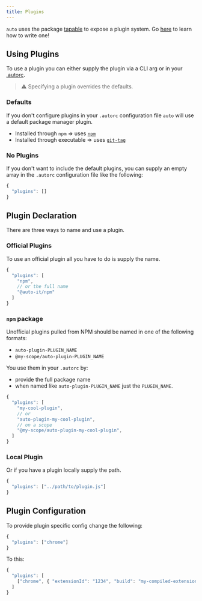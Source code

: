 ```yaml
---
title: Plugins
---
```


`auto` uses the package [tapable](https://github.com/webpack/tapable) to expose a plugin system. Go [here](./writing-plugins.md) to learn how to write one!

## Using Plugins

To use a plugin you can either supply the plugin via a CLI arg or in your [.autorc](./autorc.md#plugins).

> :warning: Specifying a plugin overrides the defaults.

### Defaults

If you don't configure plugins in your `.autorc` configuration file `auto` will use a default package manager plugin.

- Installed through `npm` => uses [`npm`](../generated/npm)
- Installed through executable => uses [`git-tag`](../generated/git-tag)

### No Plugins

If you don't want to include the default plugins, you can supply an empty array in the `.autorc` configuration file like the following:

```js
{
  "plugins": []
}
```

## Plugin Declaration

There are three ways to name and use a plugin.

### Official Plugins

To use an official plugin all you have to do is supply the name.

```js
{
  "plugins": [
    "npm",
    // or the full name
    "@auto-it/npm"
  ]
}
```

### `npm` package

Unofficial plugins pulled from NPM should be named in one of the following formats:

- `auto-plugin-PLUGIN_NAME`
- `@my-scope/auto-plugin-PLUGIN_NAME`

You use them in your `.autorc` by:

- provide the full package name
- when named like `auto-plugin-PLUGIN_NAME` just the `PLUGIN_NAME`.

```js
{
  "plugins": [
    "my-cool-plugin",
    // or
    "auto-plugin-my-cool-plugin",
    // on a scope
    "@my-scope/auto-plugin-my-cool-plugin",
  ]
}
```

### Local Plugin

Or if you have a plugin locally supply the path.

```js
{
  "plugins": ["../path/to/plugin.js"]
}
```

## Plugin Configuration

To provide plugin specific config change the following:

```js
{
  "plugins": ["chrome"]
}
```

To this:

```js
{
  "plugins": [
    ["chrome", { "extensionId": "1234", "build": "my-compiled-extension.zip" }]
  ]
}
```
